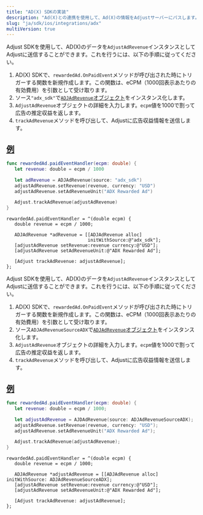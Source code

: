 ```yaml
---
title: "AD(X) SDKの実装"
description: "Ad(X)との連携を使用して、Ad(X)の情報をAdjustサーバーにパスします。"
slug: "ja/sdk/ios/integrations/adx"
multiVersion: true
---
```


<SdkVersion version="v5">

Adjust SDKを使用して、AD\(X\)のデータを`AdjustAdRevenue`インスタンスとしてAdjustに送信することができます。これを行うには、以下の手順に従ってください。

1. AD\(X\) SDKで、`rewardedAd.OnPaidEvent`メソッドが呼び出された時にトリガーする関数を新規作成します。この関数は、eCPM（1000回表示あたりの有効費用）を引数として受け取ります。
2. ソース`"adx_sdk"`で[`ADJAdRevenue`オブジェクト](/ja/sdk/ios/features/ad-revenue)をインスタンス化します。
3. `AdjustAdRevenue`オブジェクトの詳細を入力します。`ecpm`値を1000で割って広告の推定収益を返します。
4. `trackAdRevenue`メソッドを呼び出して、Adjustに広告収益情報を送信します。

## [例](example)

<Tabs>
<Tab title="Swift">

```swift
func rewardedAd.paidEventHandler(ecpm: double) {
   let revenue: double = ecpm / 1000

   let adRevenue = ADJAdRevenue(source: "adx_sdk")
   adjustAdRevenue.setRevenue(revenue, currency: "USD")
   adjustAdRevenue.setAdRevenueUnit("ADX Rewarded Ad")

   Adjust.trackAdRevenue(adjustAdRevenue)
}
```

</Tab>
<Tab title="Objective-C">

```objc
rewardedAd.paidEventHandler = ^(double ecpm) {
   double revenue = ecpm / 1000;

   ADJAdRevenue *adRevenue = [[ADJAdRevenue alloc]
                              initWithSource:@"adx_sdk"];
   [adjustAdRevenue setRevenue:revenue currency:@"USD"];
   [adjustAdRevenue setAdRevenueUnit:@"ADX Rewarded Ad"];

   [Adjust trackAdRevenue: adjustAdRevenue];
};
```

</Tab>
</Tabs>
</SdkVersion>
<SdkVersion version="v4">
<MinorVersion added="v4.35.3">

Adjust SDKを使用して、AD\(X\)のデータを`AdjustAdRevenue`インスタンスとしてAdjustに送信することができます。これを行うには、以下の手順に従ってください。

</MinorVersion>

1. AD\(X\) SDKで、`rewardedAd.OnPaidEvent`メソッドが呼び出された時にトリガーする関数を新規作成します。この関数は、eCPM（1000回表示あたりの有効費用）を引数として受け取ります。
2. ソース`ADJAdRevenueSourceADX`で[`ADJAdRevenue`オブジェクト](/ja/sdk/ios/features/ad-revenue)をインスタンス化します。
3. `AdjustAdRevenue`オブジェクトの詳細を入力します。`ecpm`値を1000で割って広告の推定収益を返します。
4. `trackAdRevenue`メソッドを呼び出して、Adjustに広告収益情報を送信します。

## [例](example)

<Tabs>
<Tab title="Swift">

```swift
func rewardedAd.paidEventHandler(ecpm: double) {
   let revenue: double = ecpm / 1000;

   let adjustAdRevenue = AJDAdRevenue(source: ADJAdRevenueSourceADX);
   adjustAdRevenue.setRevenue(revenue, currency: "USD");
   adjustAdRevenue.setAdRevenueUnit("ADX Rewarded Ad");

   Adjust.trackAdRevenue(adjustAdRevenue);
}
```

</Tab>
<Tab title="Objective-C">

```objc
rewardedAd.paidEventHandler = ^(double ecpm) {
   double revenue = ecpm / 1000;

   ADJAdRevenue *adjustAdRevenue = [[ADJAdRevenue alloc] initWithSource: ADJAdRevenueSourceADX];
   [adjustAdRevenue setRevenue:revenue currency:@"USD"];
   [adjustAdRevenue setAdRevenueUnit:@"ADX Rewarded Ad"];

   [Adjust trackAdRevenue: adjustAdRevenue];
};
```

</Tab>
</Tabs>
</SdkVersion>
